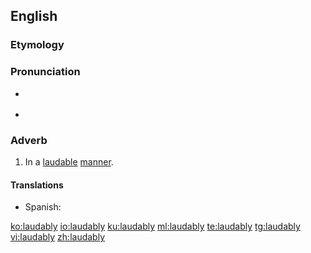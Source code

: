 ==English==

===Etymology===
{{suffix|laudable|ly|lang=en}}

===Pronunciation===
* {{a|UK}} {{IPA|/ˈlɔː.dɪb.li/|lang=en}}
* {{rhymes|ɔːdɪbli|lang=en}}

===Adverb===
{{en-adv}}

# In a [[laudable]] [[manner]].

====Translations====
{{trans-top|in a laudable manner}}
{{trans-mid}}
* Spanish: {{t|es|loablemente}}
{{trans-bottom}}

[[ko:laudably]]
[[io:laudably]]
[[ku:laudably]]
[[ml:laudably]]
[[te:laudably]]
[[tg:laudably]]
[[vi:laudably]]
[[zh:laudably]]